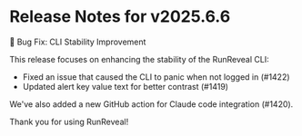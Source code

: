 # Release Notes for v2025.6.6

🐛 Bug Fix: CLI Stability Improvement

This release focuses on enhancing the stability of the RunReveal CLI:

- Fixed an issue that caused the CLI to panic when not logged in (#1422)
- Updated alert key value text for better contrast (#1419)

We've also added a new GitHub action for Claude code integration (#1420).

Thank you for using RunReveal!
